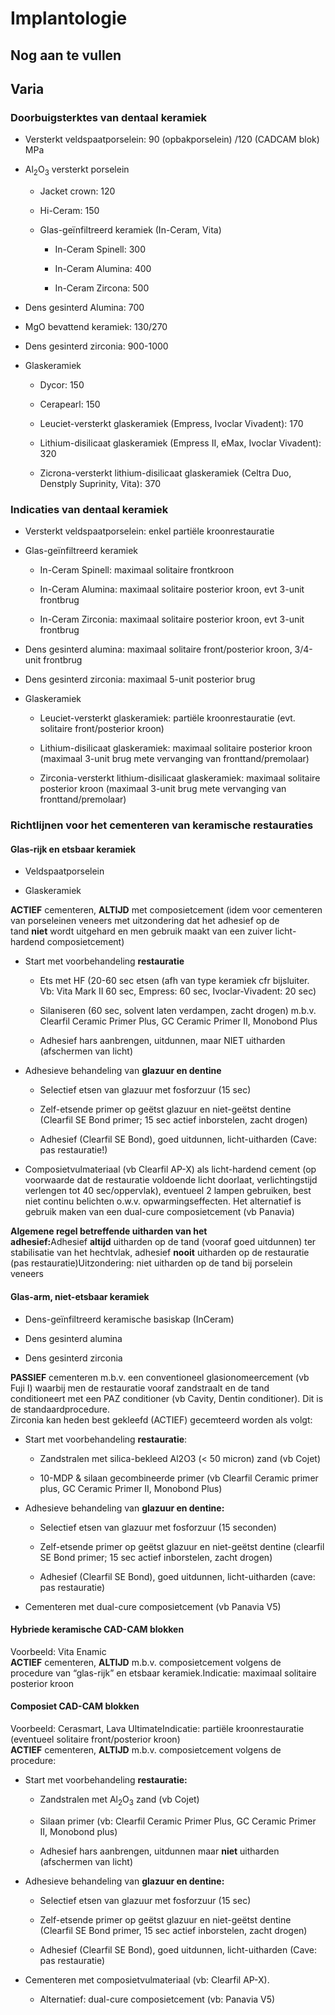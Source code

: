 # Implantologie

## Nog aan te vullen

## Varia

### Doorbuigsterktes van dentaal keramiek

-   Versterkt veldspaatporselein: 90 (opbakporselein) /120 (CADCAM blok) MPa 

-   Al~2~O~3~ versterkt porselein

    -   Jacket crown: 120

    -   Hi-Ceram: 150

    -   Glas-geïnfiltreerd keramiek (In-Ceram, Vita)

        -   In-Ceram Spinell: 300

        -   In-Ceram Alumina: 400

        -   In-Ceram Zircona: 500

-   Dens gesinterd Alumina: 700

-   MgO bevattend keramiek: 130/270

-   Dens gesinterd zirconia: 900-1000

-   Glaskeramiek

    -   Dycor: 150

    -   Cerapearl: 150

    -   Leuciet-versterkt glaskeramiek (Empress, Ivoclar Vivadent): 170

    -   Lithium-disilicaat glaskeramiek (Empress II, eMax, Ivoclar Vivadent): 320

    -   Zicrona-versterkt lithium-disilicaat glaskeramiek (Celtra Duo, Denstply Suprinity, Vita): 370

### Indicaties van dentaal keramiek

-   Versterkt veldspaatporselein: enkel partiële kroonrestauratie

-   Glas-geïnfiltreerd keramiek

    -   In-Ceram Spinell: maximaal solitaire frontkroon

    -   In-Ceram Alumina: maximaal solitaire posterior kroon, evt 3-unit frontbrug

    -   In-Ceram Zirconia: maximaal solitaire posterior kroon, evt 3-unit frontbrug

-   Dens gesinterd alumina: maximaal solitaire front/posterior kroon, 3/4-unit frontbrug

-   Dens gesinterd zirconia: maximaal 5-unit posterior brug

-   Glaskeramiek

    -   Leuciet-versterkt glaskeramiek: partiële kroonrestauratie (evt. solitaire front/posterior kroon)

    -   Lithium-disilicaat glaskeramiek: maximaal solitaire posterior kroon (maximaal 3-unit brug mete vervanging van fronttand/premolaar)

    -   Zirconia-versterkt lithium-disilicaat glaskeramiek: maximaal solitaire posterior kroon (maximaal 3-unit brug mete vervanging van fronttand/premolaar)

### Richtlijnen voor het cementeren van keramische restauraties

#### Glas-rijk en etsbaar keramiek

-   Veldspaatporselein

-   Glaskeramiek

**ACTIEF** cementeren, **ALTIJD** met composietcement (idem voor cementeren van porseleinen veneers met uitzondering dat het adhesief op de tand **niet** wordt uitgehard en men gebruik maakt van een zuiver licht-hardend composietcement)

-   Start met voorbehandeling **restauratie**

    -   Ets met HF (20-60 sec etsen (afh van type keramiek cfr bijsluiter. Vb: Vita Mark II 60 sec, Empress: 60 sec, Ivoclar-Vivadent: 20 sec)

    -   Silaniseren (60 sec, solvent laten verdampen, zacht drogen) m.b.v. Clearfil Ceramic Primer Plus, GC Ceramic Primer II, Monobond Plus

    -   Adhesief hars aanbrengen, uitdunnen, maar NIET uitharden (afschermen van licht)

-   Adhesieve behandeling van **glazuur en dentine**

    -   Selectief etsen van glazuur met fosforzuur (15 sec)

    -   Zelf-etsende primer op geëtst glazuur en niet-geëtst dentine (Clearfil SE Bond primer; 15 sec actief inborstelen, zacht drogen)

    -   Adhesief (Clearfil SE Bond), goed uitdunnen, licht-uitharden (Cave: pas restauratie!)

-   Composietvulmateriaal (vb Clearfil AP-X) als licht-hardend cement (op voorwaarde dat de restauratie voldoende licht doorlaat, verlichtingstijd verlengen tot 40 sec/oppervlak), eventueel 2 lampen gebruiken, best niet continu belichten o.w.v. opwarmingseffecten. Het alternatief is gebruik maken van een dual-cure composietcement (vb Panavia)

**Algemene regel betreffende uitharden van het adhesief:**Adhesief **altijd** uitharden op de tand (vooraf goed uitdunnen) ter stabilisatie van het hechtvlak, adhesief **nooit** uitharden op de restauratie (pas restauratie)Uitzondering: niet uitharden op de tand bij porselein veneers

#### Glas-arm, niet-etsbaar keramiek 

-   Dens-geïnfiltreerd keramische basiskap (InCeram)

-   Dens gesinterd alumina

-   Dens gesinterd zirconia

**PASSIEF** cementeren m.b.v. een conventioneel glasionomeercement (vb Fuji I) waarbij men de restauratie vooraf zandstraalt en de tand conditioneert met een PAZ conditioner (vb Cavity, Dentin conditioner). Dit is de standaardprocedure.\
Zirconia kan heden best gekleefd (ACTIEF) gecemteerd worden als volgt:

-   Start met voorbehandeling **restauratie**:

    -   Zandstralen met silica-bekleed Al2O3 (\< 50 micron) zand (vb Cojet)

    -   10-MDP & silaan gecombineerde primer (vb Clearfil Ceramic primer plus, GC Ceramic Primer II, Monobond Plus)

-   Adhesieve behandeling van **glazuur en dentine:**

    -   Selectief etsen van glazuur met fosforzuur (15 seconden)

    -   Zelf-etsende primer op geëtst glazuur en niet-geëtst dentine (clearfil SE Bond primer; 15 sec actief inborstelen, zacht drogen)

    -   Adhesief (Clearfil SE Bond), goed uitdunnen, licht-uitharden (cave: pas restauratie)

-   Cementeren met dual-cure composietcement (vb Panavia V5)

#### Hybriede keramische CAD-CAM blokken

Voorbeeld: Vita Enamic\
**ACTIEF** cementeren, **ALTIJD** m.b.v. composietcement volgens de procedure van "glas-rijk" en etsbaar keramiek.Indicatie: maximaal solitaire posterior kroon

#### Composiet CAD-CAM blokken

Voorbeeld: Cerasmart, Lava UltimateIndicatie: partiële kroonrestauratie (eventueel solitaire front/posterior kroon)\
**ACTIEF** cementeren, **ALTIJD** m.b.v. composietcement volgens de procedure:

-   Start met voorbehandeling **restauratie:**

    -   Zandstralen met Al~2~O~3~ zand (vb Cojet)

    -   Silaan primer (vb: Clearfil Ceramic Primer Plus, GC Ceramic Primer II, Monobond plus)

    -   Adhesief hars aanbrengen, uitdunnen maar **niet** uitharden (afschermen van licht)

-   Adhesieve behandeling van **glazuur en dentine:**

    -   Selectief etsen van glazuur met fosforzuur (15 sec)

    -   Zelf-etsende primer op geëtst glazuur en niet-geëtst dentine (Clearfil SE Bond primer, 15 sec actief inborstelen, zacht drogen)

    -   Adhesief (Clearfil SE Bond), goed uitdunnen, licht-uitharden (Cave: pas restauratie)

-   Cementeren met composietvulmateriaal (vb: Clearfil AP-X).

    -   Alternatief: dual-cure composietcement (vb: Panavia V5)
